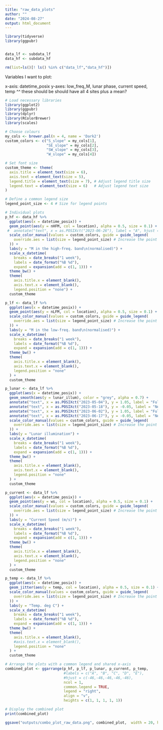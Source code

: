 ```yaml
---
title: "raw_data_plots"
author: ""
date: "2024-08-27"
output: html_document
---
```


```r
library(tidyverse)
library(ggpubr)


data_lf <- subdata_lf
data_hf <- subdata_hf

rm(list=ls()[! ls() %in% c("data_lf","data_hf")])

```

Variables I want to plot: 

x-axis: datetime_posix
y-axes: low_freq_M, lunar phase, current speed, temp
^^ these should be should have all 4 sites plus a mean?



```r
# Load necessary libraries
library(ggplot2)
library(ggpubr)
library(dplyr)
library(RColorBrewer)
library(scales)

# Choose colours
my_cols <- brewer.pal(n = 4, name = 'Dark2')
custom_colors <- c("S_slope" = my_cols[1], 
                   "SE_slope" = my_cols[2], 
                   "SW_slope" = my_cols[3], 
                   "W_slope" = my_cols[4])

# Set font size
custom_theme <- theme(
  axis.title = element_text(size = 6),
  axis.text = element_text(size = 5),
  legend.title = element_text(size = 7), # Adjust legend title size
  legend.text = element_text(size = 6)   # Adjust legend text size
)

# Define a common legend size
legend_point_size <- 4 # Size for legend points

# Individual plots
p_hf <- data_hf %>% 
  ggplot(aes(x = datetime_posix)) +
  geom_point(aes(y = nHFM, col = location), alpha = 0.5, size = 0.1) +
 #  annotate("text", x = as.POSIXct("2023-06-26"), label = "A", hjust = 0, size = 4) + # Add a label
  scale_color_manual(values = custom_colors, guide = guide_legend(
    override.aes = list(size = legend_point_size) # Increase the point size in the legend
  )) +
  labs(y = "M in the high-freq. band\n(normalised)") +
  scale_x_datetime(
    breaks = date_breaks("1 week"),
    labels = date_format("%B %d"),
    expand = expansion(add = c(1, 1))) +
  theme_bw() +
  theme(
    axis.title.x = element_blank(), 
    axis.text.x = element_blank(), 
    legend.position = "none") +
  custom_theme

p_lf <- data_lf %>% 
  ggplot(aes(x = datetime_posix)) +
  geom_point(aes(y = nLFM, col = location), alpha = 0.5, size = 0.1) +
  scale_color_manual(values = custom_colors, guide = guide_legend(
    override.aes = list(size = legend_point_size) # Increase the point size in the legend
  )) +
  labs(y = "M in the low-freq. band\n(normalised)") +
  scale_x_datetime(
    breaks = date_breaks("1 week"),
    labels = date_format("%B %d"),
    expand = expansion(add = c(1, 1))) +
  theme_bw() +
  theme(
    axis.title.x = element_blank(), 
    axis.text.x = element_blank(), 
    legend.position = "none"
  ) +
  custom_theme

p_lunar <- data_lf %>% 
  ggplot(aes(x = datetime_posix)) +
  geom_smooth(aes(y = lunar_illum), color = "grey", alpha = 0.7) +
  annotate("text", x = as.POSIXct("2023-05-04"), y = 1.05, label = "Full Moon", hjust = 0, size = 2) +
  annotate("text", x = as.POSIXct("2023-05-18"), y = -0.05, label = "New Moon", hjust = 0, size = 2) +
  annotate("text", x = as.POSIXct("2023-06-02"), y = 1.05, label = "Full Moon", hjust = 0, size = 2) +
  annotate("text", x = as.POSIXct("2023-06-17"), y = -0.05, label = "New Moon", hjust = 0, size = 2) +
  scale_color_manual(values = custom_colors, guide = guide_legend(
    override.aes = list(size = legend_point_size) # Increase the point size in the legend
  )) +
  labs(y = "Lunar illumination") +
  scale_x_datetime(
    breaks = date_breaks("1 week"),
    labels = date_format("%B %d"),
    expand = expansion(add = c(1, 1))) +
  theme_bw() +
  theme(
    axis.title.x = element_blank(), 
    axis.text.x = element_blank(), 
    legend.position = "none"
  ) +
  custom_theme

p_current <- data_lf %>% 
  ggplot(aes(x = datetime_posix)) +
  geom_point(aes(y = ws, col = location), alpha = 0.5, size = 0.1) +
  scale_color_manual(values = custom_colors, guide = guide_legend(
    override.aes = list(size = legend_point_size) # Increase the point size in the legend
  )) +
  labs(y = "Current Speed (m/s)") +
  scale_x_datetime(
    breaks = date_breaks("1 week"),
    labels = date_format("%B %d"),
    expand = expansion(add = c(1, 1))) +
  theme_bw() +
  theme(
    axis.title.x = element_blank(), 
    axis.text.x = element_blank(), 
    legend.position = "none"
  ) +
  custom_theme

p_temp <- data_lf %>% 
  ggplot(aes(x = datetime_posix)) +
  geom_jitter(aes(y = temp, col = location), alpha = 0.5, size = 0.1) +
  scale_color_manual(values = custom_colors, guide = guide_legend(
    override.aes = list(size = legend_point_size) # Increase the point size in the legend
  )) +
  labs(y = "Temp. deg C") +  
  scale_x_datetime(
    breaks = date_breaks("1 week"),
    labels = date_format("%B %d"),
    expand = expansion(add = c(1, 1))) +
  theme_bw() +
  theme(
    axis.title.x = element_blank(), 
    #axis.text.x = element_blank(), 
    legend.position = "none"
  ) +
  custom_theme

# Arrange the plots with a common legend and shared x-axis
combined_plot <- ggarrange(p_hf, p_lf, p_lunar, p_current, p_temp, 
                           #labels = c("A", "B", "C", "D", "E"),
                           #hjust = c(-46,-46,-46,-46,-46), 
                           ncol = 1, 
                           common.legend = TRUE, 
                           legend = "right",     
                           align = "v",         
                           heights = c(1, 1, 1, 1, 1))          

# Display the combined plot
print(combined_plot)

ggsave("outputs/combo_plot_raw_data.png", combined_plot,  width = 20, height = 12, units = "cm")


```

